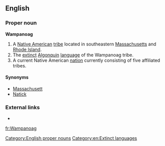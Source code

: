 ==English==

===Proper noun===
'''Wampanoag'''

# A [[Native American]] [[tribe]] located in southeastern [[Massachusetts]] and [[Rhode Island]].
# The [[extinct]] [[Algonquin]] [[language]] of the Wampanoag tribe.
# A current Native American [[nation]] currently consisting of five affiliated tribes.

====Synonyms====
*[[Massachusett]]
*[[Natick]]

===External links===
*{{ethnologue|code=wam}}

[[Category:English proper nouns]]
[[Category:en:Extinct languages]]

[[fr:Wampanoag]]